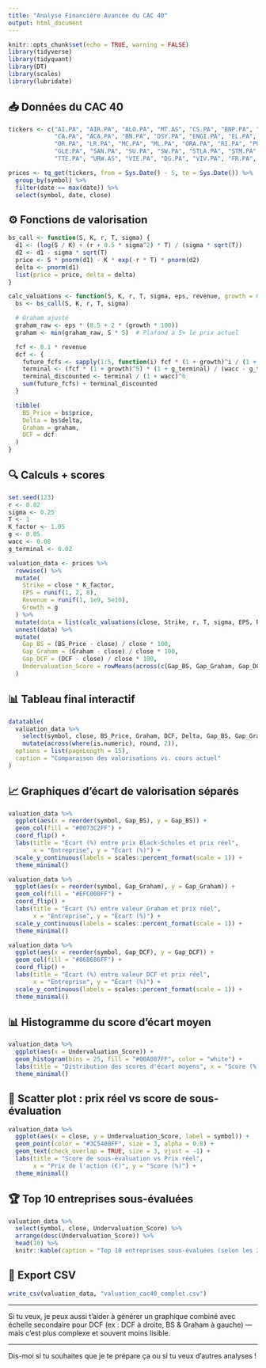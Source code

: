 ```yaml
---
title: "Analyse Financière Avancée du CAC 40"
output: html_document
---
```


```r
knitr::opts_chunk$set(echo = TRUE, warning = FALSE)
library(tidyverse)
library(tidyquant)
library(DT)
library(scales)
library(lubridate)
```

## 📥 Données du CAC 40

```r
tickers <- c("AI.PA", "AIR.PA", "ALO.PA", "MT.AS", "CS.PA", "BNP.PA", "EN.PA", "CAP.PA",
             "CA.PA", "ACA.PA", "BN.PA", "DSY.PA", "ENGI.PA", "EL.PA", "RMS.PA", "KER.PA",
             "OR.PA", "LR.PA", "MC.PA", "ML.PA", "ORA.PA", "RI.PA", "PUB.PA", "UG.PA",
             "GLE.PA", "SAN.PA", "SU.PA", "SW.PA", "STLA.PA", "STM.PA", "TEC.PA", "HO.PA",
             "TTE.PA", "URW.AS", "VIE.PA", "DG.PA", "VIV.PA", "FR.PA", "WLN.PA", "X.PA")

prices <- tq_get(tickers, from = Sys.Date() - 5, to = Sys.Date()) %>%
  group_by(symbol) %>%
  filter(date == max(date)) %>%
  select(symbol, date, close)
```

## ⚙️ Fonctions de valorisation

```r
bs_call <- function(S, K, r, T, sigma) {
  d1 <- (log(S / K) + (r + 0.5 * sigma^2) * T) / (sigma * sqrt(T))
  d2 <- d1 - sigma * sqrt(T)
  price <- S * pnorm(d1) - K * exp(-r * T) * pnorm(d2)
  delta <- pnorm(d1)
  list(price = price, delta = delta)
}

calc_valuations <- function(S, K, r, T, sigma, eps, revenue, growth = 0.05, wacc = 0.08, g_terminal = 0.02) {
  bs <- bs_call(S, K, r, T, sigma)

  # Graham ajusté
  graham_raw <- eps * (8.5 + 2 * (growth * 100))
  graham <- min(graham_raw, S * 5)  # Plafond à 5× le prix actuel

  fcf <- 0.1 * revenue
  dcf <- {
    future_fcfs <- sapply(1:5, function(i) fcf * (1 + growth)^i / (1 + wacc)^i)
    terminal <- (fcf * (1 + growth)^5) * (1 + g_terminal) / (wacc - g_terminal)
    terminal_discounted <- terminal / (1 + wacc)^6
    sum(future_fcfs) + terminal_discounted
  }

  tibble(
    BS_Price = bs$price,
    Delta = bs$delta,
    Graham = graham,
    DCF = dcf
  )
}
```

## 🔍 Calculs + scores

```r
set.seed(123)
r <- 0.02
sigma <- 0.25
T <- 1
K_factor <- 1.05
g <- 0.05
wacc <- 0.08
g_terminal <- 0.02

valuation_data <- prices %>%
  rowwise() %>%
  mutate(
    Strike = close * K_factor,
    EPS = runif(1, 2, 8),
    Revenue = runif(1, 1e9, 5e10),
    Growth = g
  ) %>%
  mutate(data = list(calc_valuations(close, Strike, r, T, sigma, EPS, Revenue, Growth, wacc, g_terminal))) %>%
  unnest(data) %>%
  mutate(
    Gap_BS = (BS_Price - close) / close * 100,
    Gap_Graham = (Graham - close) / close * 100,
    Gap_DCF = (DCF - close) / close * 100,
    Undervaluation_Score = rowMeans(across(c(Gap_BS, Gap_Graham, Gap_DCF)), na.rm = TRUE)
  )
```

## 📊 Tableau final interactif

```r
datatable(
  valuation_data %>%
    select(symbol, close, BS_Price, Graham, DCF, Delta, Gap_BS, Gap_Graham, Gap_DCF, Undervaluation_Score) %>%
    mutate(across(where(is.numeric), round, 2)),
  options = list(pageLength = 15),
  caption = "Comparaison des valorisations vs. cours actuel"
)
```

## 📈 Graphiques d’écart de valorisation séparés

```r
valuation_data %>%
  ggplot(aes(x = reorder(symbol, Gap_BS), y = Gap_BS)) +
  geom_col(fill = "#0073C2FF") +
  coord_flip() +
  labs(title = "Écart (%) entre prix Black-Scholes et prix réel",
       x = "Entreprise", y = "Écart (%)") +
  scale_y_continuous(labels = scales::percent_format(scale = 1)) +
  theme_minimal()
```

```r
valuation_data %>%
  ggplot(aes(x = reorder(symbol, Gap_Graham), y = Gap_Graham)) +
  geom_col(fill = "#EFC000FF") +
  coord_flip() +
  labs(title = "Écart (%) entre valeur Graham et prix réel",
       x = "Entreprise", y = "Écart (%)") +
  scale_y_continuous(labels = scales::percent_format(scale = 1)) +
  theme_minimal()
```

```r
valuation_data %>%
  ggplot(aes(x = reorder(symbol, Gap_DCF), y = Gap_DCF)) +
  geom_col(fill = "#868686FF") +
  coord_flip() +
  labs(title = "Écart (%) entre valeur DCF et prix réel",
       x = "Entreprise", y = "Écart (%)") +
  scale_y_continuous(labels = scales::percent_format(scale = 1)) +
  theme_minimal()
```

## 📊 Histogramme du score d'écart moyen

```r
valuation_data %>%
  ggplot(aes(x = Undervaluation_Score)) +
  geom_histogram(bins = 25, fill = "#00A087FF", color = "white") +
  labs(title = "Distribution des scores d'écart moyens", x = "Score (%)", y = "Fréquence") +
  theme_minimal()
```

## 🧭 Scatter plot : prix réel vs score de sous-évaluation

```r
valuation_data %>%
  ggplot(aes(x = close, y = Undervaluation_Score, label = symbol)) +
  geom_point(color = "#3C5488FF", size = 3, alpha = 0.8) +
  geom_text(check_overlap = TRUE, size = 3, vjust = -1) +
  labs(title = "Score de sous-évaluation vs Prix réel",
       x = "Prix de l'action (€)", y = "Score (%)") +
  theme_minimal()
```

## 🏆 Top 10 entreprises sous-évaluées

```r
valuation_data %>%
  select(symbol, close, Undervaluation_Score) %>%
  arrange(desc(Undervaluation_Score)) %>%
  head(10) %>%
  knitr::kable(caption = "Top 10 entreprises sous-évaluées (selon les 3 modèles)")
```

## 💾 Export CSV

```r
write_csv(valuation_data, "valuation_cac40_complet.csv")
```

------------------------------------------------------------------------

Si tu veux, je peux aussi t’aider à générer un graphique combiné avec échelle secondaire pour DCF (ex : DCF à droite, BS & Graham à gauche) — mais c’est plus complexe et souvent moins lisible.

------------------------------------------------------------------------

Dis-moi si tu souhaites que je te prépare ça ou si tu veux d’autres analyses !
